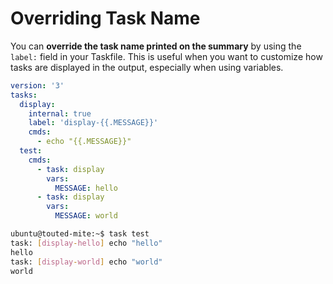 # Overriding Task Name

You can **override the task name printed on the summary** by using the `label:` field in your Taskfile. This is useful when you want to customize how tasks are displayed in the output, especially when using variables.

```yaml filename="Taskfile.yaml"
version: '3'
tasks:
  display:
    internal: true
    label: 'display-{{.MESSAGE}}'
    cmds:
      - echo "{{.MESSAGE}}"
  test:
    cmds:
      - task: display
        vars:
          MESSAGE: hello
      - task: display
        vars:
          MESSAGE: world
```

```bash filename="Demo and Output"
ubuntu@touted-mite:~$ task test 
task: [display-hello] echo "hello"
hello
task: [display-world] echo "world"
world
```